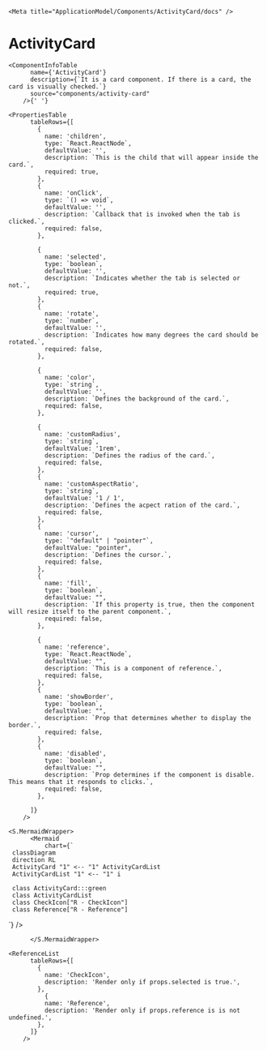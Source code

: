 

    <Meta title="ApplicationModel/Components/ActivityCard/docs" />

# ActivityCard

    <ComponentInfoTable
          name={'ActivityCard'}
          description={`It is a card component. If there is a card, the card is visually checked.`}
          source="components/activity-card"
        />{' '}

    <PropertiesTable
          tableRows={[
            {
              name: 'children',
              type: `React.ReactNode`,
              defaultValue: '',
              description: `This is the child that will appear inside the card.`,
              required: true,
            },
            {
              name: 'onClick',
              type: `() => void`,
              defaultValue: '',
              description: `Callback that is invoked when the tab is clicked.`,
              required: false,
            },

            {
              name: 'selected',
              type: `boolean`,
              defaultValue: '',
              description: `Indicates whether the tab is selected or not.`,
              required: true,
            },
            {
              name: 'rotate',
              type: `number`,
              defaultValue: '',
              description: `Indicates how many degrees the card should be rotated.`,
              required: false,
            },

            {
              name: 'color',
              type: `string`,
              defaultValue: '',
              description: `Defines the background of the card.`,
              required: false,
            },

            {
              name: 'customRadius',
              type: `string`,
              defaultValue: '1rem',
              description: `Defines the radius of the card.`,
              required: false,
            },
            {
              name: 'customAspectRatio',
              type: `string`,
              defaultValue: '1 / 1',
              description: `Defines the acpect ration of the card.`,
              required: false,
            },
            {
              name: 'cursor',
              type: `"default" | "pointer"`,
              defaultValue: "pointer",
              description: `Defines the cursor.`,
              required: false,
            },
            {
              name: 'fill',
              type: `boolean`,
              defaultValue: "",
              description: `If this property is true, then the component will resize itself to the parent component.`,
              required: false,
            },

            {
              name: 'reference',
              type: `React.ReactNode`,
              defaultValue: "",
              description: `This is a component of reference.`,
              required: false,
            },
            {
              name: 'showBorder',
              type: `boolean`,
              defaultValue: "",
              description: `Prop that determines whether to display the border.`,
              required: false,
            },
            {
              name: 'disabled',
              type: `boolean`,
              defaultValue: "",
              description: `Prop determines if the component is disable. This means that it responds to clicks.`,
              required: false,
            },

          ]}
        />

    <S.MermaidWrapper>
          <Mermaid
              chart={`
     classDiagram
     direction RL
     ActivityCard "1" <-- "1" ActivityCardList
     ActivityCardList "1" <-- "1" i

     class ActivityCard:::green
     class ActivityCardList
     class CheckIcon["R - CheckIcon"]
     class Reference["R - Reference"]

`}
/>

          </S.MermaidWrapper>

    <ReferenceList
          tableRows={[
            {
              name: 'CheckIcon',
              description: 'Render only if props.selected is true.',
            },
              {
              name: 'Reference',
              description: 'Render only if props.reference is is not undefined.',
            },
          ]}
        />
